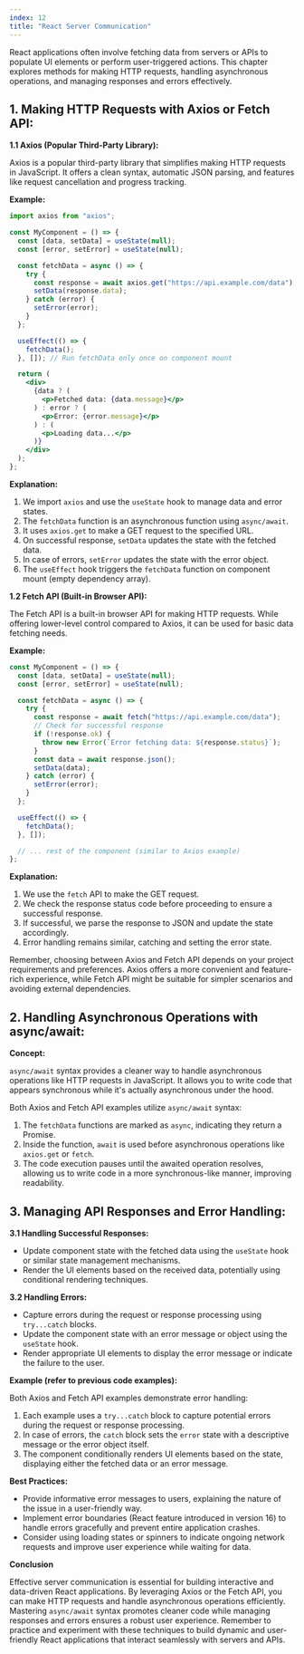 ```yaml
---
index: 12
title: "React Server Communication"
---
```


React applications often involve fetching data from servers or APIs to populate UI elements or perform user-triggered actions. This chapter explores methods for making HTTP requests, handling asynchronous operations, and managing responses and errors effectively.

## 1. Making HTTP Requests with Axios or Fetch API:

**1.1 Axios (Popular Third-Party Library):**

Axios is a popular third-party library that simplifies making HTTP requests in JavaScript. It offers a clean syntax, automatic JSON parsing, and features like request cancellation and progress tracking.

**Example:**

```jsx
import axios from "axios";

const MyComponent = () => {
  const [data, setData] = useState(null);
  const [error, setError] = useState(null);

  const fetchData = async () => {
    try {
      const response = await axios.get("https://api.example.com/data");
      setData(response.data);
    } catch (error) {
      setError(error);
    }
  };

  useEffect(() => {
    fetchData();
  }, []); // Run fetchData only once on component mount

  return (
    <div>
      {data ? (
        <p>Fetched data: {data.message}</p>
      ) : error ? (
        <p>Error: {error.message}</p>
      ) : (
        <p>Loading data...</p>
      )}
    </div>
  );
};
```

**Explanation:**

1. We import `axios` and use the `useState` hook to manage data and error states.
2. The `fetchData` function is an asynchronous function using `async/await`.
3. It uses `axios.get` to make a GET request to the specified URL.
4. On successful response, `setData` updates the state with the fetched data.
5. In case of errors, `setError` updates the state with the error object.
6. The `useEffect` hook triggers the `fetchData` function on component mount (empty dependency array).

**1.2 Fetch API (Built-in Browser API):**

The Fetch API is a built-in browser API for making HTTP requests. While offering lower-level control compared to Axios, it can be used for basic data fetching needs.

**Example:**

```jsx
const MyComponent = () => {
  const [data, setData] = useState(null);
  const [error, setError] = useState(null);

  const fetchData = async () => {
    try {
      const response = await fetch("https://api.example.com/data");
      // Check for successful response
      if (!response.ok) {
        throw new Error(`Error fetching data: ${response.status}`);
      }
      const data = await response.json();
      setData(data);
    } catch (error) {
      setError(error);
    }
  };

  useEffect(() => {
    fetchData();
  }, []);

  // ... rest of the component (similar to Axios example)
};
```

**Explanation:**

1. We use the `fetch` API to make the GET request.
2. We check the response status code before proceeding to ensure a successful response.
3. If successful, we parse the response to JSON and update the state accordingly.
4. Error handling remains similar, catching and setting the error state.

Remember, choosing between Axios and Fetch API depends on your project requirements and preferences. Axios offers a more convenient and feature-rich experience, while Fetch API might be suitable for simpler scenarios and avoiding external dependencies.

## 2. Handling Asynchronous Operations with async/await:

**Concept:**

`async/await` syntax provides a cleaner way to handle asynchronous operations like HTTP requests in JavaScript. It allows you to write code that appears synchronous while it's actually asynchronous under the hood.

Both Axios and Fetch API examples utilize `async/await` syntax:

1. The `fetchData` functions are marked as `async`, indicating they return a Promise.
2. Inside the function, `await` is used before asynchronous operations like `axios.get` or `fetch`.
3. The code execution pauses until the awaited operation resolves, allowing us to write code in a more synchronous-like manner, improving readability.

## 3. Managing API Responses and Error Handling:

**3.1 Handling Successful Responses:**

- Update component state with the fetched data using the `useState` hook or similar state management mechanisms.
- Render the UI elements based on the received data, potentially using conditional rendering techniques.

**3.2 Handling Errors:**

- Capture errors during the request or response processing using `try...catch` blocks.
- Update the component state with an error message or object using the `useState` hook.
- Render appropriate UI elements to display the error message or indicate the failure to the user.

**Example (refer to previous code examples):**

Both Axios and Fetch API examples demonstrate error handling:

1. Each example uses a `try...catch` block to capture potential errors during the request or response processing.
2. In case of errors, the `catch` block sets the `error` state with a descriptive message or the error object itself.
3. The component conditionally renders UI elements based on the state, displaying either the fetched data or an error message.

**Best Practices:**

- Provide informative error messages to users, explaining the nature of the issue in a user-friendly way.
- Implement error boundaries (React feature introduced in version 16) to handle errors gracefully and prevent entire application crashes.
- Consider using loading states or spinners to indicate ongoing network requests and improve user experience while waiting for data.

**Conclusion**

Effective server communication is essential for building interactive and data-driven React applications. By leveraging Axios or the Fetch API, you can make HTTP requests and handle asynchronous operations efficiently. Mastering `async/await` syntax promotes cleaner code while managing responses and errors ensures a robust user experience. Remember to practice and experiment with these techniques to build dynamic and user-friendly React applications that interact seamlessly with servers and APIs.
